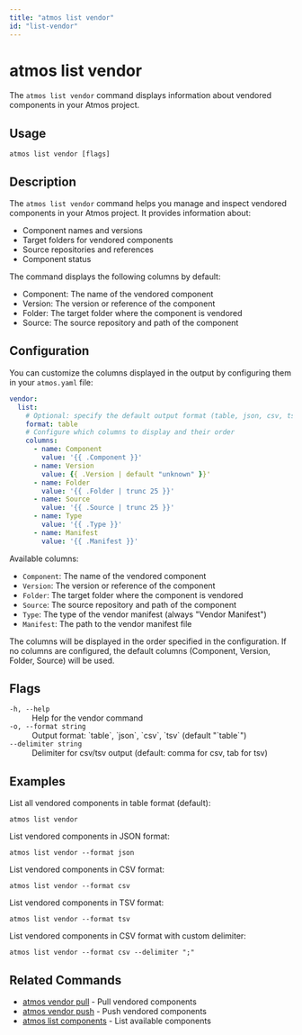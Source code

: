 ```yaml
---
title: "atmos list vendor"
id: "list-vendor"
---
```


# atmos list vendor

The `atmos list vendor` command displays information about vendored components in your Atmos project.

## Usage

```shell
atmos list vendor [flags]
```

## Description

The `atmos list vendor` command helps you manage and inspect vendored components in your Atmos project. It provides information about:

- Component names and versions
- Target folders for vendored components
- Source repositories and references
- Component status

The command displays the following columns by default:
- Component: The name of the vendored component
- Version: The version or reference of the component
- Folder: The target folder where the component is vendored
- Source: The source repository and path of the component

## Configuration

You can customize the columns displayed in the output by configuring them in your `atmos.yaml` file:

```yaml
vendor:
  list:
    # Optional: specify the default output format (table, json, csv, tsv)
    format: table
    # Configure which columns to display and their order
    columns:
      - name: Component
        value: '{{ .Component }}'
      - name: Version
        value: {{ .Version | default "unknown" }}'
      - name: Folder
        value: '{{ .Folder | trunc 25 }}'
      - name: Source
        value: '{{ .Source | trunc 25 }}'
      - name: Type
        value: '{{ .Type }}'
      - name: Manifest
        value: '{{ .Manifest }}'
```

Available columns:
- `Component`: The name of the vendored component
- `Version`: The version or reference of the component
- `Folder`: The target folder where the component is vendored
- `Source`: The source repository and path of the component
- `Type`: The type of the vendor manifest (always "Vendor Manifest")
- `Manifest`: The path to the vendor manifest file

The columns will be displayed in the order specified in the configuration. If no columns are configured, the default columns (Component, Version, Folder, Source) will be used.

## Flags

<dl>
  <dt><code>-h, --help</code></dt>
  <dd>Help for the vendor command</dd>
  <dt><code>-o, --format string</code></dt>
  <dd>Output format: `table`, `json`, `csv`, `tsv` (default "`table`")</dd>
  <dt><code>--delimiter string</code></dt>
  <dd>Delimiter for csv/tsv output (default: comma for csv, tab for tsv)</dd>
</dl>

## Examples

List all vendored components in table format (default):
```shell
atmos list vendor
```

List vendored components in JSON format:
```shell
atmos list vendor --format json
```

List vendored components in CSV format:
```shell
atmos list vendor --format csv
```

List vendored components in TSV format:
```shell
atmos list vendor --format tsv
```

List vendored components in CSV format with custom delimiter:
```shell
atmos list vendor --format csv --delimiter ";"
```

## Related Commands

- [atmos vendor pull](/cli/commands/vendor/usage) - Pull vendored components
- [atmos vendor push](/cli/commands/vendor/usage) - Push vendored components
- [atmos list components](/cli/commands/list/list-components) - List available components 